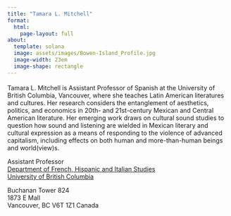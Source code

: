 ```yaml
---
title: "Tamara L. Mitchell"
format: 
  html: 
    page-layout: full
about:
  template: solana
  image: assets/images/Bowen-Island_Profile.jpg
  image-width: 23em
  image-shape: rectangle
---
```


<div style="color: #39507d; font-size: 1.25em">
<a href="https://github.com/tamaraleemitchell">
<i class="bi bi-github"></i></a> 
<a href="https://scholar.google.com/citations?user=W1JfaXUAAAAJ&hl=en&oi=sra">
<i class="ai ai-google-scholar"></i></a> 
<a href="https://orcid.org/0000-0001-9163-2393"> 
<i class="ai ai-orcid"></i></a> 
<a href="mailto:tamara.mitchell@ubc.ca"> 
<i class="bi bi-envelope"></i></a> 
<a href="assets/research/CV_TamaraMitchell.pdf">
<i class="ai ai-cv"></i></a> 
</div>

Tamara L. Mitchell is Assistant Professor of Spanish at the University of
British Columbia, Vancouver, where she teaches Latin
American literatures and cultures. Her research considers the
entanglement of aesthetics, politics, and economics in 20th- and 21st-century
Mexican and Central American literature. Her emerging work draws on
cultural sound studies to question how sound and listening are wielded in
Mexican literary and cultural expression as a means of responding to
the violence of advanced capitalism, including effects on both human and
more-than-human beings and world(view)s.

Assistant Professor  
[Department of French, Hispanic and Italian Studies](https://fhis.ubc.ca/)  
[University of British Columbia](https://ubc.ca/)<br>

Buchanan Tower 824  
1873 E Mall  
Vancouver, BC V6T 1Z1 Canada
